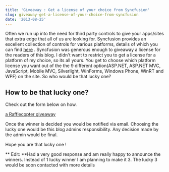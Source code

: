 ```yaml
---
title: 'Giveaway : Get a license of your choice from Syncfusion'
slug: giveaway-get-a-license-of-your-choice-from-syncfusion
date: '2013-08-25'
---
```

Often we run up into the need for third party controls to give your apps/sites that extra edge that all of us are looking for. Syncfusion provides an excellent collection of controls for various platforms, details of which you can find [here](http://www.syncfusion.com/products?UTM_medium=rahulblogreview) . Syncfusion was generous enough to giveaway a license for the readers of this blog. I didn't want to restrict you to get a license for a platform of my choice, so its all yours. You get to choose which platform license you want out of the the 9 different option(ASP.NET, ASP.NET MVC, JavaScript, Mobile MVC, Silverlight, WinForms, Windows Phone, WinRT and WPF) on the site. So who would be that lucky one?

## **How to be that lucky one?**

Check out the form below on how.

[a Rafflecopter giveaway](http://www.rafflecopter.com/rafl/display/52158e0/)  

Once the winner is decided you would be notified via email. Choosing the lucky one would be this blog admins responsibility. Any decision made by the admin would be final.

Hope you are that lucky one !

\*\* Edit: \*\*Had a very good response and am really happy to announce the winners. Instead of 1 lucky winner I am planning to make it 3. The lucky 3 would be soon contacted with more details
